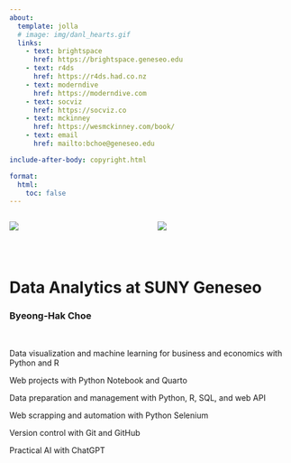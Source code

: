 ```yaml
---
about:
  template: jolla
  # image: img/danl_hearts.gif
  links:
    - text: brightspace
      href: https://brightspace.geneseo.edu
    - text: r4ds
      href: https://r4ds.had.co.nz
    - text: moderndive
      href: https://moderndive.com
    - text: socviz 
      href: https://socviz.co
    - text: mckinney
      href: https://wesmckinney.com/book/
    - text: email
      href: mailto:bchoe@geneseo.edu

include-after-body: copyright.html

format: 
  html:
    toc: false
---
```



::: columns

::: column
![](img/danl-tiger.gif)
:::

::: column
![](img/econ-tiger.gif)

:::

:::

<br>

<!-- ````{=html} -->
<!-- <style>iframe{height: 800px; width: 800px}</style> -->
<!-- <iframe height="100%" width="100%" frameborder="no" -->
<!-- src="best-fitting.html"> -->
<!-- </iframe> -->
<!-- ```` -->

# Data Analytics at SUNY Geneseo
### Byeong-Hak Choe

<br>

Data visualization and machine learning for business and economics with Python and R 
<br>

Web projects with Python Notebook and Quarto
<br>

Data preparation and management with Python, R, SQL, and web API 
<br>

Web scrapping and automation with Python Selenium
<br>

Version control with Git and GitHub 
<br>

Practical AI with ChatGPT

